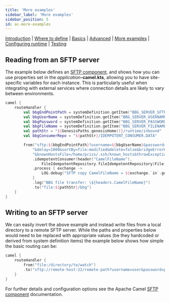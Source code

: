 ---
title: 'More examples'
sidebar_label: 'More examples'
sidebar_position: 5
id: ac-more-examples
---

[Introduction](/creating-applications/defining-your-application/integrations/apache-camel/apache-camel/)  | [Where to define](/creating-applications/defining-your-application/integrations/apache-camel/ac-define/) | [Basics](/creating-applications/defining-your-application/integrations/apache-camel/ac-technical-details/) |  [Advanced](/creating-applications/defining-your-application/integrations/apache-camel/ac-advanced-technical-details/) | [More examples](/creating-applications/defining-your-application/integrations/apache-camel/ac-more-examples/) | [Configuring runtime](/creating-applications/defining-your-application/integrations/apache-camel/ac-configuring-runtime/) | [Testing](/creating-applications/defining-your-application/integrations/apache-camel/ac-testing/)

## Reading from an SFTP server

The example below defines an [SFTP component](https://camel.apache.org/components/3.16.x/sftp-component.html), and shows how you can use properties set in the _application_**-camel.kts**, allowing you to have site-specific variables for each instance.
This is particularly useful when integrating with external services where connection details are likely to vary between environments.

```kotlin
camel {
    routeHandler {
        val bbgEndPointPath = systemDefinition.getItem("BBG_SERVER_SFTP")
        val bbgUserName = systemDefinition.getItem("BBG_SERVER_USERNAME")
        val bbgPassword = systemDefinition.getItem("BBG_SERVER_PASSWORD")
        val bbgFileName = systemDefinition.getItem("BBG_SERVER_FILENAME")
        val pathStr = "${GenesisPaths.genesisHome()}/runtime/inbound"
        val bbgConsumerRepo = "${pathStr}/IDEMPOTENT_CONSUMER.DATA"

        from("sftp:${bbgEndPointPath}?username=${bbgUserName}&password=${bbgPassword}&include=$${bbgFileName}" +
            "&delay=1000&sortBy=file:modified&delete=false&bridgeErrorHandler=true" +
            "&knownHostsFile=/home/priss/.ssh/known_hosts&throwExceptionOnConnectFailed=true&stepwise=false")
            .idempotentConsumer(header("CamelFileName"),
                FileIdempotentRepository.fileIdempotentRepository(File(bbgConsumerRepo), 300000, 15000000))
            .process { exchange ->
                LOG.debug("SFTP copy CamelFileName = ${exchange.`in`.getHeader("CamelFileNameOnly").toString()}")
            }
            .log("BBG file transfer: \${headers.CamelFileName}")
            .to("file:${pathStr}/bbg")
    }
}
```

## Writing to an SFTP server

We can easily invert the above example and instead write files from a local directory to a remote SFTP server.
While the paths and properties below would need to be replaced with appropriate values (be they hardcoded or derived from system
definition items) the example below shows how simple the basic routing can be:

```kotlin
camel {
    routeHandler {
        from("file:/directory/to/watch")
        .to("sftp://remote-host:22/remote-path?username=user&password=pass")
    }
}
```

For further details and configuration options see the Apache Camel [SFTP component](https://camel.apache.org/components/3.16.x/sftp-component.html) documentation.

